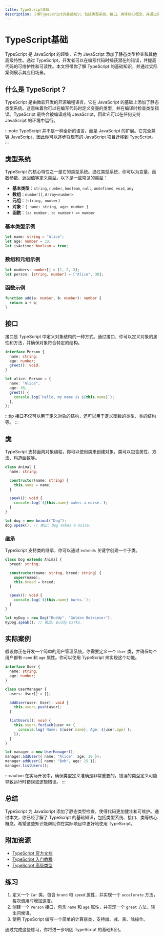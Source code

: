 ```yaml
---
title: TypeScript基础
description: 了解TypeScript的基础知识，包括类型系统、接口、类等核心概念，并通过实际案例展示其应用场景。
---
```


# TypeScript基础

TypeScript 是 JavaScript 的超集，它为 JavaScript 添加了静态类型检查和其他高级特性。通过 TypeScript，开发者可以在编写代码时捕获潜在的错误，并提高代码的可维护性和可读性。本文将带你了解 TypeScript 的基础知识，并通过实际案例展示其应用场景。

## 什么是 TypeScript？

TypeScript 是由微软开发的开源编程语言，它在 JavaScript 的基础上添加了静态类型系统。这意味着你可以在编写代码时定义变量的类型，并在编译时检查类型错误。TypeScript 最终会被编译成纯 JavaScript，因此它可以在任何支持 JavaScript 的环境中运行。

:::note
TypeScript 并不是一种全新的语言，而是 JavaScript 的扩展。它完全兼容 JavaScript，因此你可以逐步将现有的 JavaScript 项目迁移到 TypeScript。
:::

## 类型系统

TypeScript 的核心特性之一是它的类型系统。通过类型系统，你可以为变量、函数参数、返回值等定义类型。以下是一些常见的类型：

- **基本类型**：`string`, `number`, `boolean`, `null`, `undefined`, `void`, `any`
- **数组**：`number[]`, `Array<number>`
- **元组**：`[string, number]`
- **对象**：`{ name: string, age: number }`
- **函数**：`(a: number, b: number) => number`

### 基本类型示例

```typescript
let name: string = "Alice";
let age: number = 30;
let isActive: boolean = true;
```

### 数组和元组示例

```typescript
let numbers: number[] = [1, 2, 3];
let person: [string, number] = ["Alice", 30];
```

### 函数示例

```typescript
function add(a: number, b: number): number {
  return a + b;
}
```

## 接口

接口是 TypeScript 中定义对象结构的一种方式。通过接口，你可以定义对象的属性和方法，并确保对象符合特定的结构。

```typescript
interface Person {
  name: string;
  age: number;
  greet(): void;
}

let alice: Person = {
  name: "Alice",
  age: 30,
  greet() {
    console.log(`Hello, my name is ${this.name}`);
  },
};
```

:::tip
接口不仅可以用于定义对象的结构，还可以用于定义函数的类型、类的结构等。
:::

## 类

TypeScript 支持面向对象编程，你可以使用类来创建对象。类可以包含属性、方法、构造函数等。

```typescript
class Animal {
  name: string;

  constructor(name: string) {
    this.name = name;
  }

  speak(): void {
    console.log(`${this.name} makes a noise.`);
  }
}

let dog = new Animal("Dog");
dog.speak(); // 输出: Dog makes a noise.
```

### 继承

TypeScript 支持类的继承，你可以通过 `extends` 关键字创建一个子类。

```typescript
class Dog extends Animal {
  breed: string;

  constructor(name: string, breed: string) {
    super(name);
    this.breed = breed;
  }

  speak(): void {
    console.log(`${this.name} barks.`);
  }
}

let myDog = new Dog("Buddy", "Golden Retriever");
myDog.speak(); // 输出: Buddy barks.
```

## 实际案例

假设你正在开发一个简单的用户管理系统，你需要定义一个 `User` 类，并确保每个用户都有 `name` 和 `age` 属性。你可以使用 TypeScript 来实现这个功能。

```typescript
interface User {
  name: string;
  age: number;
}

class UserManager {
  users: User[] = [];

  addUser(user: User): void {
    this.users.push(user);
  }

  listUsers(): void {
    this.users.forEach(user => {
      console.log(`Name: ${user.name}, Age: ${user.age}`);
    });
  }
}

let manager = new UserManager();
manager.addUser({ name: "Alice", age: 30 });
manager.addUser({ name: "Bob", age: 25 });
manager.listUsers();
```

:::caution
在实际开发中，确保类型定义准确是非常重要的。错误的类型定义可能导致运行时错误或逻辑错误。
:::

## 总结

TypeScript 为 JavaScript 添加了静态类型检查，使得代码更加健壮和可维护。通过本文，你已经了解了 TypeScript 的基础知识，包括类型系统、接口、类等核心概念。希望这些知识能帮助你在实际项目中更好地使用 TypeScript。

## 附加资源

- [TypeScript 官方文档](https://www.typescriptlang.org/docs/)
- [TypeScript 入门教程](https://www.typescriptlang.org/docs/handbook/typescript-in-5-minutes.html)
- [TypeScript 高级类型](https://www.typescriptlang.org/docs/handbook/advanced-types.html)

## 练习

1. 定义一个 `Car` 类，包含 `brand` 和 `speed` 属性，并实现一个 `accelerate` 方法，每次调用时增加速度。
2. 创建一个 `Person` 接口，包含 `name` 和 `age` 属性，并实现一个 `greet` 方法，输出问候语。
3. 使用 TypeScript 编写一个简单的计算器类，支持加、减、乘、除操作。

通过完成这些练习，你将进一步巩固 TypeScript 的基础知识。